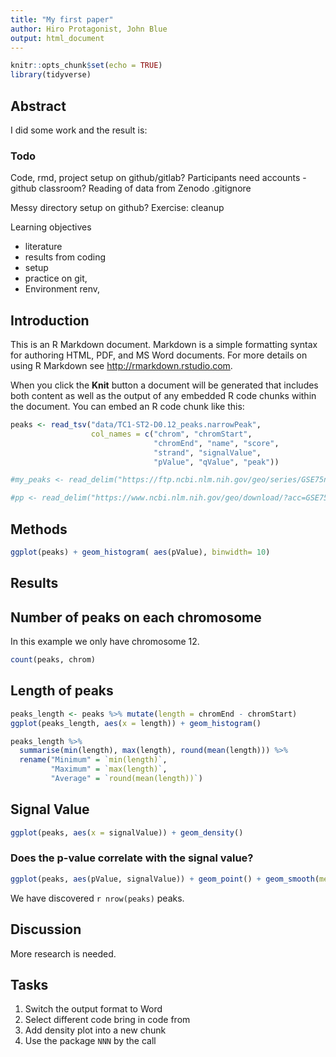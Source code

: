 ```yaml
---
title: "My first paper"
author: Hiro Protagonist, John Blue
output: html_document
---
```



```r
knitr::opts_chunk$set(echo = TRUE)
library(tidyverse)

```

## Abstract
I did some work and the result is:

### Todo
Code, rmd, project setup on github/gitlab? 
Participants need accounts - github classroom?
Reading of data from Zenodo
.gitignore

Messy directory setup on github?
Exercise: cleanup

Learning objectives

 * literature 
 * results from coding
 * setup
 * practice on git, 
 * Environment renv, 

## Introduction
This is an R Markdown document. Markdown is a simple formatting syntax for authoring HTML, PDF, and MS Word documents. For more details on using R Markdown see <http://rmarkdown.rstudio.com>.

When you click the **Knit** button a document will be generated that includes both content as well as the output of any embedded R code chunks within the document. You can embed an R code chunk like this:

```r
peaks <- read_tsv("data/TC1-ST2-D0.12_peaks.narrowPeak", 
                  col_names = c("chrom", "chromStart", 
                                "chromEnd", "name", "score", 
                                "strand", "signalValue", 
                                "pValue", "qValue", "peak"))

#my_peaks <- read_delim("https://ftp.ncbi.nlm.nih.gov/geo/series/GSE75nnn/GSE75897/suppl/GSE75897_RPF_RPKMs.txt.gz", delim = "\t" , col_names = FALSE)

#pp <- read_delim("https://www.ncbi.nlm.nih.gov/geo/download/?acc=GSE75897&format=file", delim = "\t" )

```

## Methods


```r
ggplot(peaks) + geom_histogram( aes(pValue), binwidth= 10)
```

## Results

## Number of peaks on each chromosome
In this example we only have chromosome 12.
```r
count(peaks, chrom)
```
## Length of peaks
```r
peaks_length <- peaks %>% mutate(length = chromEnd - chromStart)
ggplot(peaks_length, aes(x = length)) + geom_histogram()
```
```r
peaks_length %>% 
  summarise(min(length), max(length), round(mean(length))) %>% 
  rename("Minimum" = `min(length)`,
         "Maximum" = `max(length)`,
         "Average" = `round(mean(length))`) 
```
## Signal Value
```r
ggplot(peaks, aes(x = signalValue)) + geom_density()
```
### Does the p-value correlate with the signal value?
```r
ggplot(peaks, aes(pValue, signalValue)) + geom_point() + geom_smooth(method = "lm")
```


We have discovered `r nrow(peaks)` peaks.

## Discussion
More research is needed.

## Tasks

1. Switch the output format to Word 
2. Select different code bring in code from
2. Add density plot into a new chunk
2. Use the package `NNN` by the call 
